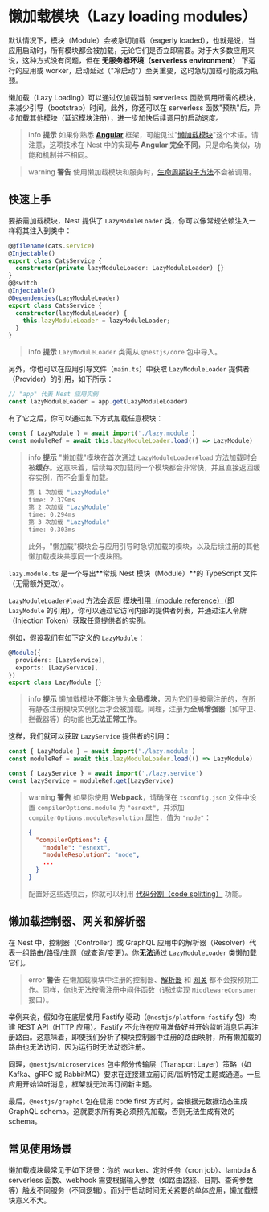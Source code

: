 # 懒加载模块（Lazy loading modules）

默认情况下，模块（Module）会被急切加载（eagerly loaded），也就是说，当应用启动时，所有模块都会被加载，无论它们是否立即需要。对于大多数应用来说，这种方式没有问题，但在 **无服务器环境（serverless environment）** 下运行的应用或 worker，启动延迟（"冷启动"）至关重要，这时急切加载可能成为瓶颈。

懒加载（Lazy Loading）可以通过仅加载当前 serverless 函数调用所需的模块，来减少引导（bootstrap）时间。此外，你还可以在 serverless 函数"预热"后，异步加载其他模块（延迟模块注册），进一步加快后续调用的启动速度。

> info **提示** 如果你熟悉 **[Angular](https://angular.dev/)** 框架，可能见过"[懒加载模块](https://angular.dev/guide/ngmodules/lazy-loading#lazy-loading-basics)"这个术语。请注意，这项技术在 Nest 中的实现**与 Angular 完全不同**，只是命名类似，功能和机制并不相同。

> warning **警告** 使用懒加载模块和服务时，[生命周期钩子方法](https://docs.nestjs.com/fundamentals/lifecycle-events)不会被调用。

## 快速上手

要按需加载模块，Nest 提供了 `LazyModuleLoader` 类，你可以像常规依赖注入一样将其注入到类中：

```ts
@@filename(cats.service)
@Injectable()
export class CatsService {
  constructor(private lazyModuleLoader: LazyModuleLoader) {}
}
@@switch
@Injectable()
@Dependencies(LazyModuleLoader)
export class CatsService {
  constructor(lazyModuleLoader) {
    this.lazyModuleLoader = lazyModuleLoader;
  }
}
```

> info **提示** `LazyModuleLoader` 类需从 `@nestjs/core` 包中导入。

另外，你也可以在应用引导文件（`main.ts`）中获取 `LazyModuleLoader` 提供者（Provider）的引用，如下所示：

```ts
// "app" 代表 Nest 应用实例
const lazyModuleLoader = app.get(LazyModuleLoader)
```

有了它之后，你可以通过如下方式加载任意模块：

```ts
const { LazyModule } = await import('./lazy.module')
const moduleRef = await this.lazyModuleLoader.load(() => LazyModule)
```

> info **提示** "懒加载"模块在首次通过 `LazyModuleLoader#load` 方法加载时会被**缓存**。这意味着，后续每次加载同一个模块都会非常快，并且直接返回缓存实例，而不会重复加载。
>
> ```bash
> 第 1 次加载 "LazyModule"
> time: 2.379ms
> 第 2 次加载 "LazyModule"
> time: 0.294ms
> 第 3 次加载 "LazyModule"
> time: 0.303ms
> ```
>
> 此外，"懒加载"模块会与应用引导时急切加载的模块，以及后续注册的其他懒加载模块共享同一个模块图。

`lazy.module.ts` 是一个导出**常规 Nest 模块（Module）**的 TypeScript 文件（无需额外更改）。

`LazyModuleLoader#load` 方法会返回 [模块引用（module reference）](/fundamentals/module-ref)（即 `LazyModule` 的引用），你可以通过它访问内部的提供者列表，并通过注入令牌（Injection Token）获取任意提供者的实例。

例如，假设我们有如下定义的 `LazyModule`：

```ts
@Module({
  providers: [LazyService],
  exports: [LazyService],
})
export class LazyModule {}
```

> info **提示** 懒加载模块**不能**注册为**全局模块**，因为它们是按需注册的，在所有静态注册模块实例化后才会被加载。同理，注册为**全局增强器**（如守卫、拦截器等）的功能也**无法正常工作**。

这样，我们就可以获取 `LazyService` 提供者的引用：

```ts
const { LazyModule } = await import('./lazy.module')
const moduleRef = await this.lazyModuleLoader.load(() => LazyModule)

const { LazyService } = await import('./lazy.service')
const lazyService = moduleRef.get(LazyService)
```

> warning **警告** 如果你使用 **Webpack**，请确保在 `tsconfig.json` 文件中设置 `compilerOptions.module` 为 `"esnext"`，并添加 `compilerOptions.moduleResolution` 属性，值为 `"node"`：
>
> ```json
> {
>   "compilerOptions": {
>     "module": "esnext",
>     "moduleResolution": "node",
>     ...
>   }
> }
> ```
>
> 配置好这些选项后，你就可以利用 [代码分割（code splitting）](https://webpack.js.org/guides/code-splitting/) 功能。

## 懒加载控制器、网关和解析器

在 Nest 中，控制器（Controller）或 GraphQL 应用中的解析器（Resolver）代表一组路由/路径/主题（或查询/变更）。你**无法**通过 `LazyModuleLoader` 类懒加载它们。

> error **警告** 在懒加载模块中注册的控制器、[解析器](/graphql/resolvers) 和 [网关](/websockets/gateways) 都不会按预期工作。同样，你也无法按需注册中间件函数（通过实现 `MiddlewareConsumer` 接口）。

举例来说，假如你在底层使用 Fastify 驱动（`@nestjs/platform-fastify` 包）构建 REST API（HTTP 应用）。Fastify 不允许在应用准备好并开始监听消息后再注册路由。这意味着，即使我们分析了模块控制器中注册的路由映射，所有懒加载的路由也无法访问，因为运行时无法动态注册。

同理，`@nestjs/microservices` 包中部分传输层（Transport Layer）策略（如 Kafka、gRPC 或 RabbitMQ）要求在连接建立前订阅/监听特定主题或通道。一旦应用开始监听消息，框架就无法再订阅新主题。

最后，`@nestjs/graphql` 包在启用 code first 方式时，会根据元数据动态生成 GraphQL schema。这就要求所有类必须预先加载，否则无法生成有效的 schema。

## 常见使用场景

懒加载模块最常见于如下场景：你的 worker、定时任务（cron job）、lambda & serverless 函数、webhook 需要根据输入参数（如路由路径、日期、查询参数等）触发不同服务（不同逻辑）。而对于启动时间无关紧要的单体应用，懒加载模块意义不大。
